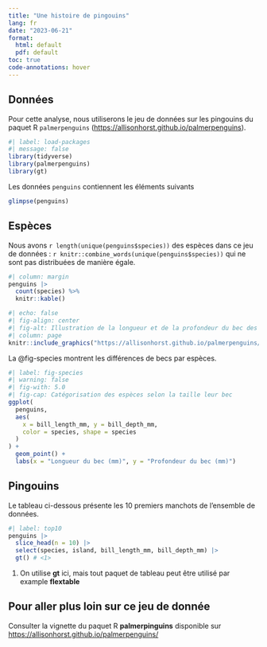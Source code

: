 ```yaml
---
title: "Une histoire de pingouins"
lang: fr
date: "2023-06-21"
format: 
  html: default
  pdf: default
toc: true
code-annotations: hover
---
```


## Données

Pour cette analyse, nous utiliserons le jeu de données sur les pingouins du paquet R `palmerpenguins` (<https://allisonhorst.github.io/palmerpenguins>).

```r
#| label: load-packages
#| message: false
library(tidyverse)
library(palmerpenguins)
library(gt)
```

Les données `penguins` contiennent les éléments suivants 

```r
glimpse(penguins)
```

## Espèces

Nous avons `r length(unique(penguins$species))` des espèces dans ce jeu de données : `r knitr::combine_words(unique(penguins$species))` qui ne sont pas distribuées de manière égale.

```r
#| column: margin
penguins |>
  count(species) %>%
  knitr::kable()
```

```r
#| echo: false
#| fig-align: center
#| fig-alt: Illustration de la longueur et de la profondeur du bec des manchots
#| column: page
knitr::include_graphics("https://allisonhorst.github.io/palmerpenguins/reference/figures/culmen_depth.png")
```

La @fig-species montrent les différences de becs par espèces.

```r
#| label: fig-species
#| warning: false
#| fig-with: 5.0
#| fig-cap: Catégorisation des espèces selon la taille leur bec
ggplot(
  penguins,
  aes(
    x = bill_length_mm, y = bill_depth_mm,
    color = species, shape = species
  )
) +
  geom_point() +
  labs(x = "Longueur du bec (mm)", y = "Profondeur du bec (mm)")
```

## Pingouins

Le tableau ci-dessous présente les 10 premiers manchots de l'ensemble de données.

```r
#| label: top10
penguins |>
  slice_head(n = 10) |>
  select(species, island, bill_length_mm, bill_depth_mm) |>
  gt() # <1>
```

1. On utilise **gt** ici, mais tout paquet de tableau peut être utilisé par example **flextable**

::: {.callout-note collapse=true}

## Pour aller plus loin sur ce jeu de donnée

Consulter la vignette du paquet R **palmerpinguins** disponible sur <https://allisonhorst.github.io/palmerpenguins/>
:::

